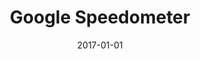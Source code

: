 ---
slug: google
date: 2017-01-01
title: 'Google Speedometer'
description: 'A Google speedometer'
published: true
banner: ./googlethumb.png
categories: ['illustration']
---